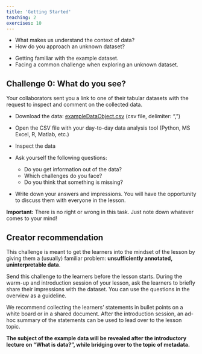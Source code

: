 ```yaml
---
title: 'Getting Started'
teaching: 2
exercises: 10
---
```

:::::::::::::::::::::::::::::::::::::: questions 

- What makes us understand the context of data?
- How do you approach an unknown dataset?

::::::::::::::::::::::::::::::::::::::::::::::::

:::::::::::::::::::::::::::::::::::::: objectives

- Getting familiar with the example dataset.
- Facing a common challenge when exploring an unknown dataset. 
:::::::::::::::::::::::::::::::::::::::::::::::::

:::::::::::::::::::::::::::::::::::::::::::::::::::::::::::::::::::::: challenge
## Challenge 0: What do you see?

Your collaborators sent you a link to one of their tabular datasets with the request to inspect and comment on the collected data.

- Download the data: <a href="./files/exampleDataObject.csv">exampleDataObject.csv</a> (csv file, delimiter: ",") 
- Open the CSV file with your day-to-day data analysis tool (Python, MS Excel, R, Matlab, etc.)
- Inspect the data

- Ask yourself the following questions:
  - Do you get information out of the data?
  - Which challenges do you face?
  - Do you think that something is missing?
  
- Write down your answers and impressions. You will have the opportunity to discuss them with everyone in the lesson.

::::::::::::::::::::::::::::::::::::::::::::::::::::::::::::::::::::::::::: hint
**Important:** There is no right or wrong in this task. Just note down whatever comes to your mind!
::::::::::::::::::::::::::::::::::::::::::::::::::::::::::::::::::::::::::::::::
::::::::::::::::::::::::::::::::::::::::::::::::::::::::::::::::::::::::::::::::

::::::::::::::::::::::::::::::::::::::::::::::::::::::::::::::::::::: instructor 

## Creator recommendation
This challenge is meant to get the learners into the mindset of the lesson by giving them a (usually) familiar problem: **unsufficiently annotated, uninterpretable data**.

Send this challenge to the learners before the lesson starts. During the warm-up and introduction session of your lesson, ask the learners to briefly share their impressions with the dataset. You can use the questions in the overview as a guideline.

We recommend collecting the learners' statements in bullet points on a white board or in a shared document. After the introduction session, an ad-hoc summary of the statements can be used to lead over to the lesson topic.

**The subject of the example data will be revealed after the introductory lecture on "What is data?", while bridging over to the topic of metadata.**

::::::::::::::::::::::::::::::::::::::::::::::::

